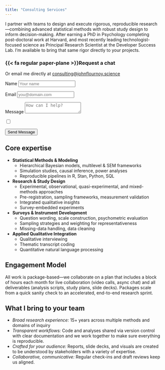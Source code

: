 ```yaml
---
title: "Consulting Services"
---
```



:::{.container .mt-5 .p-5 .bg-light .bg-opacity-75 .rounded .text-dark}

:::{.lead}
I partner with teams to design and execute rigorous, reproducible research—combining advanced statistical methods with robust study design to inform decision-making. After earning a PhD in Psychology completing post-doctoral work at Harvard, and most recently leading technologist-focused science as Principal Research Scientist at the Developer Success Lab. I'm available to bring that same rigor directly to your projects. 
:::

::: {.card .shadow-sm .p-3 .mx-auto style="max-width:390px;"}

<h3><span class="me-2 text-primary">{{< fa regular paper-plane >}}</span>Request a chat</h3>

<p class="small text-muted mb-3">
Or email me directly at <a href="mailto:consulting@johnflournoy.science">consulting@johnflournoy.science</a>
</p>

<form action="https://api.web3forms.com/submit" method="POST" class="row g-3">
<input type="hidden" name="access_key" value="6e5f8ed8-2b4a-4b16-86f1-76fd0376b81f">
<input type="hidden" name="redirect" value="https://johnflournoy.science/thankyou.html">

<div class="col-md-6">
<label for="name" class="form-label">Name</label>
<input id="name" name="name" type="text" class="form-control" placeholder="Your name" required>
</div>

<div class="col-md-6">
<label for="email" class="form-label">Email</label>
<input id="email" name="email" type="email" class="form-control" placeholder="you@domain.com" required>
</div>

<div class="col-12">
<label for="message" class="form-label">Message</label>
<textarea id="message" name="message" rows="2" class="form-control" placeholder="How can I help?" required></textarea>
</div>

<input type="checkbox" name="botcheck" class="hidden" class="sr-only">

<div class="col-12 text-end">
<button type="submit" class="btn btn-primary">Send Message</button>
</div>
</form>

:::

## Core expertise

- **Statistical Methods & Modeling**
  - Hierarchical Bayesian models, multilevel & SEM frameworks
  - Simulation studies, causal inference, power analyses
  - Reproducible pipelines in R, Stan, Python, SQL

- **Research & Study Design**
  - Experimental, observational, quasi-experimental, and mixed-methods approaches
  - Pre-registration, sampling frameworks, measurement validation
  - Integrated qualitative insights
  - Survey-embedded experiments

- **Surveys & Instrument Development**
  - Question wording, scale construction, psychometric evaluation
  - Sampling strategies and weighting for representativeness
  - Missing-data handling, data cleaning

- **Applied Qualitative Integration**
  - Qualitative interviewing
  - Thematic transcript coding
  - Quantitative natural language processing

## Engagement Model

All work is package-based—we collaborate on a plan that includes a block of hours each month for live collaboration (video calls, async chat) and all deliverables (analysis scripts, study plans, slide decks). Packages scale from a quick sanity check to an accelerated, end-to-end research sprint.

## What I bring to your team

- *Broad research experience:* 15+ years across multiple methods and domains of inquiry
- *Transparent workflows:* Code and analyses shared via version control with clear documentation and we work together to make sure everything is reproducible.
- *Crafted for your audience:* Reports, slide decks, and visuals are created to be understood by stakeholders with a variety of expertise.
- *Collaborative, communicative:* Regular check-ins and draft reviews keep us aligned.

:::